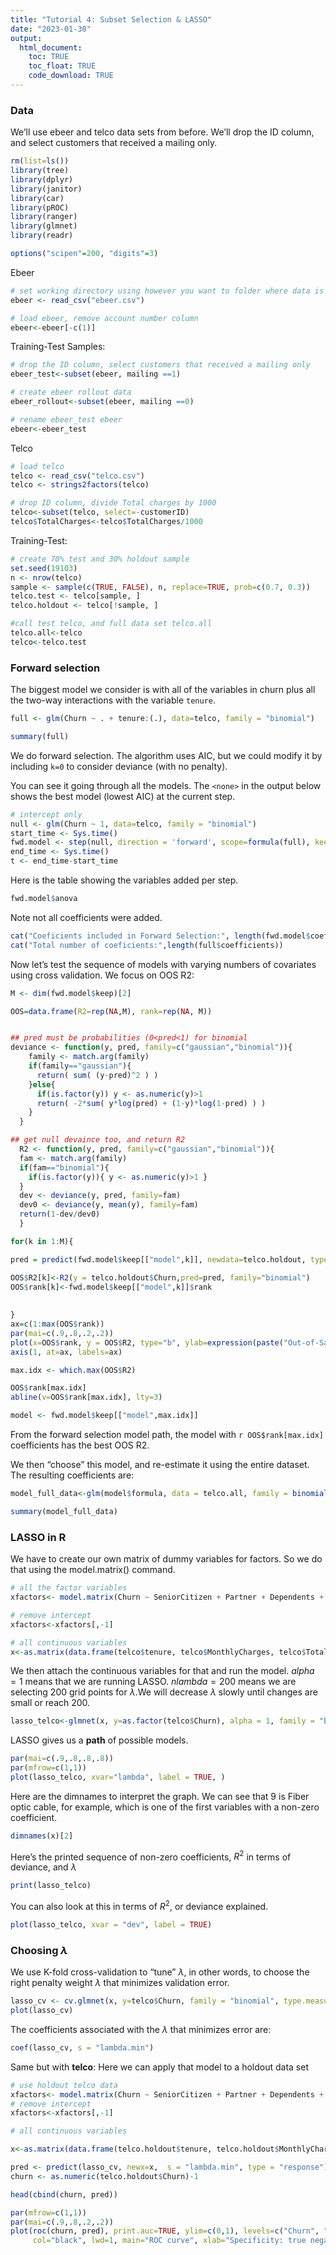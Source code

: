 ---
title: "Tutorial 4: Subset Selection & LASSO"
date: "2023-01-30"
output: 
  html_document:
    toc: TRUE
    toc_float: TRUE
    code_download: TRUE
---

### Data

We'll use ebeer and telco data sets from before. We'll drop the ID column, and select customers that received a mailing only.

```{r, message=FALSE, warning=FALSE}
rm(list=ls())
library(tree)
library(dplyr)
library(janitor)
library(car)
library(pROC)
library(ranger)
library(glmnet)
library(readr)

options("scipen"=200, "digits"=3)
```

Ebeer

```{r, message=FALSE, warning=FALSE}
# set working directory using however you want to folder where data is stored.  I'll use 
ebeer <- read_csv("ebeer.csv")

# load ebeer, remove account number column
ebeer<-ebeer[-c(1)]
```

Training-Test Samples:

```{r}
# drop the ID column, select customers that received a mailing only
ebeer_test<-subset(ebeer, mailing ==1)

# create ebeer rollout data
ebeer_rollout<-subset(ebeer, mailing ==0)

# rename ebeer_test ebeer
ebeer<-ebeer_test
```

Telco

```{r, warning=FALSE, message=FALSE}
# load telco
telco <- read_csv("telco.csv")
telco <- strings2factors(telco)

# drop ID column, divide Total charges by 1000
telco<-subset(telco, select=-customerID)
telco$TotalCharges<-telco$TotalCharges/1000
```

Training-Test:

```{r}
# create 70% test and 30% holdout sample
set.seed(19103)
n <- nrow(telco)
sample <- sample(c(TRUE, FALSE), n, replace=TRUE, prob=c(0.7, 0.3))
telco.test <- telco[sample, ]
telco.holdout <- telco[!sample, ]

#call test telco, and full data set telco.all
telco.all<-telco
telco<-telco.test
```

### Forward selection

The biggest model we consider is with all of the variables in churn plus all the two-way interactions with the variable `tenure`.

```{r}
full <- glm(Churn ~ . + tenure:(.), data=telco, family = "binomial")

summary(full)
```

We do forward selection. The algorithm uses AIC, but we could modify it by including `k=0` to consider deviance (with no penalty).

You can see it going through all the models. The `<none>` in the output below shows the best model (lowest AIC) at the current step.

```{r, cache=TRUE}
# intercept only
null <- glm(Churn ~ 1, data=telco, family = "binomial")
start_time <- Sys.time()
fwd.model <- step(null, direction = 'forward', scope=formula(full), keep = function(model, aic) list(model = model, aic = aic))
end_time <- Sys.time()
t <- end_time-start_time
```

Here is the table showing the variables added per step.

```{r}
fwd.model$anova
```

Note not all coefficients were added.

```{r, echo=FALSE}
cat("Coeficients included in Forward Selection:", length(fwd.model$coefficients), "\n")
cat("Total number of coeficients:",length(full$coefficients))
```

Now let's test the sequence of models with varying numbers of covariates using cross validation. We focus on OOS R2:

```{r, cache=TRUE}
M <- dim(fwd.model$keep)[2]

OOS=data.frame(R2=rep(NA,M), rank=rep(NA, M))


## pred must be probabilities (0<pred<1) for binomial
deviance <- function(y, pred, family=c("gaussian","binomial")){
    family <- match.arg(family)
    if(family=="gaussian"){
      return( sum( (y-pred)^2 ) )
    }else{
      if(is.factor(y)) y <- as.numeric(y)>1
      return( -2*sum( y*log(pred) + (1-y)*log(1-pred) ) )
    }
  }

## get null devaince too, and return R2
  R2 <- function(y, pred, family=c("gaussian","binomial")){
  fam <- match.arg(family)
  if(fam=="binomial"){
    if(is.factor(y)){ y <- as.numeric(y)>1 }
  }
  dev <- deviance(y, pred, family=fam)
  dev0 <- deviance(y, mean(y), family=fam)
  return(1-dev/dev0)
  }  

for(k in 1:M){

pred = predict(fwd.model$keep[["model",k]], newdata=telco.holdout, type = "response")

OOS$R2[k]<-R2(y = telco.holdout$Churn,pred=pred, family="binomial")
OOS$rank[k]<-fwd.model$keep[["model",k]]$rank
  
  
}
ax=c(1:max(OOS$rank))
par(mai=c(.9,.8,.2,.2))
plot(x=OOS$rank, y = OOS$R2, type="b", ylab=expression(paste("Out-of-Sample R"^"2")), xlab="# of model parameters estimated (rank)", xaxt="n")
axis(1, at=ax, labels=ax)

max.idx <- which.max(OOS$R2)

OOS$rank[max.idx]
abline(v=OOS$rank[max.idx], lty=3)

model <- fwd.model$keep[["model",max.idx]]

```

From the forward selection model path, the model with `r OOS$rank[max.idx]` coefficients has the best OOS R2.

We then "choose" this model, and re-estimate it using the entire dataset. The resulting coefficients are:

```{r}
model_full_data<-glm(model$formula, data = telco.all, family = binomial(link = "logit"))

summary(model_full_data)
```

### LASSO in R

We have to create our own matrix of dummy variables for factors. So we do that using the model.matrix() command.

```{r}
# all the factor variables
xfactors<- model.matrix(Churn ~ SeniorCitizen + Partner + Dependents + PhoneService + MultipleLines + InternetService + OnlineSecurity + OnlineBackup + DeviceProtection + TechSupport + StreamingTV + StreamingMovies + Contract + PaperlessBilling + PaymentMethod, data = telco)

# remove intercept
xfactors<-xfactors[,-1]

# all continuous variables
x<-as.matrix(data.frame(telco$tenure, telco$MonthlyCharges, telco$TotalCharges, xfactors))                        
```

We then attach the continuous variables for that and run the model. $alpha = 1$ means that we are running LASSO. $nlambda = 200$ means we are selecting 200 grid points for $\lambda$.We will decrease $\lambda$ slowly until changes are small or reach 200.

```{r}
lasso_telco<-glmnet(x, y=as.factor(telco$Churn), alpha = 1, family = "binomial", nlambda = 100)   
```

LASSO gives us a **path** of possible models.

```{r}
par(mai=c(.9,.8,.8,.8))
par(mfrow=c(1,1))
plot(lasso_telco, xvar="lambda", label = TRUE, )
```

Here are the dimnames to interpret the graph. We can see that 9 is Fiber optic cable, for example, which is one of the first variables with a non-zero coefficient.

```{r}
dimnames(x)[2]
```

Here's the printed sequence of non-zero coefficients, $R^2$ in terms of deviance, and $\lambda$

```{r}
print(lasso_telco)
```

You can also look at this in terms of $R^2$, or deviance explained.

```{r}
plot(lasso_telco, xvar = "dev", label = TRUE)
```

### Choosing $\lambda$

We use K-fold cross-validation to "tune" $\lambda$, in other words, to choose the right penalty weight $\lambda$ that minimizes validation error.

```{r}
lasso_cv <- cv.glmnet(x, y=telco$Churn, family = "binomial", type.measure = "deviance")
plot(lasso_cv)
```

The coefficients associated with the $\lambda$ that minimizes error are:

```{r}
coef(lasso_cv, s = "lambda.min")
```

Same but with **telco**: Here we can apply that model to a holdout data set

```{r}
# use holdout telco data
xfactors<- model.matrix(Churn ~ SeniorCitizen + Partner + Dependents + PhoneService + MultipleLines + InternetService + OnlineSecurity + OnlineBackup + DeviceProtection + TechSupport + StreamingTV + StreamingMovies + Contract + PaperlessBilling + PaymentMethod, data = telco.holdout)
# remove intercept
xfactors<-xfactors[,-1]

# all continuous variables

x<-as.matrix(data.frame(telco.holdout$tenure, telco.holdout$MonthlyCharges, telco.holdout$TotalCharges, xfactors))
```

```{r}
pred <- predict(lasso_cv, newx=x,  s = "lambda.min", type = "response")
churn <- as.numeric(telco.holdout$Churn)-1

head(cbind(churn, pred))
```

```{r, message=FALSE, warning=FALSE}

par(mfrow=c(1,1))
par(mai=c(.9,.8,.2,.2))
plot(roc(churn, pred), print.auc=TRUE, ylim=c(0,1), levels=c("Churn", "Stay"),
     col="black", lwd=1, main="ROC curve", xlab="Specificity: true negative rate",      ylab="Sensitivity: true positive rate", xlim=c(1,0), direction="<")
```
